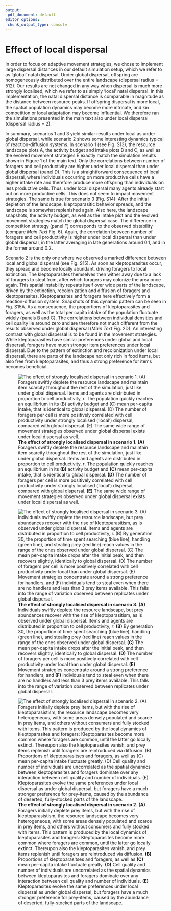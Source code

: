 ```yaml
---
output:
 pdf_document: default
editor_options:
 chunk_output_type: console
---
```


# Effect of local dispersal

In order to focus on adaptive movement strategies, we chose to implement large dispersal distances in our default simulation setup, which we refer to as 'global' natal dispersal.
Under global dispersal, offspring are homogeneously distributed over the entire landscape (dispersal radius = 512).
Our results are not changed in any way when dispersal is much more strongly localised, which we refer to as simply 'local' natal dispersal.
In this implementation, the natal dispersal distance is comparable in magnitude as the distance between resource peaks.
If offspring dispersal is more local, the spatial population dynamics may become more intricate, and kin competition or local adaptation may become influential. We therefore ran the simulations presented in the main text also under local dispersal (dispersal radius = 2). 

In summary, scenarios 1 and 3 yield similar results under local as under global dispersal, while scenario 2 shows some interesting dynamics typical of reaction-diffusion systems. 
In scenario 1 (see Fig. S13), the resource landscape plots A, the activity budget and intake plots B and C, as well as the evolved movement strategies E exactly match the simulation results shown in Figure 1 of the main text. Only the correlations between number of foragers and cell productivity are higher under local dispersal than under global dispersal (panel D). 
This is a straightforward consequence of local dispersal, where individuals occurring on more productive cells have a higher intake rate and therefore produce more offspring than individuals on less productive cells. Thus, under local dispersal many agents already start out on more productive cells. This does not seem to impact movement strategies. 
The same is true for scenario 3 (Fig. S14): After the initial depletion of the landscape, kleptoparasitic behavior spreads, and the landscape is somewhat replenished again. Also here, the landscape snapshots, the activity budget, as well as the intake plot and the evolved movement strategies match the global dispersal case. The difference in competition strategy (panel F) corresponds to the observed bistability (compare _Main Text_ Fig. 6). Again, the correlation between number of foragers and cell productivity is higher under local dispersal than under global dispersal, in the latter averaging in late generations around 0.1, and in the former around 0.2.

Scenario 2 is the only one where we observed a marked difference between local and global dispersal (see Fig. S15). As soon as kleptoparasites occur, they spread and become locally abundant, driving foragers to local extinction. The kleptoparasites themselves then wither away due to a lack of foragers to steal from, after which foragers may colonize the area once again. This spatial instability repeats itself over wide parts of the landscape, driven by the extinction, recolonization and diffusion of foragers and kleptoparasites. Kleptoparasites and foragers here effectively form a reaction-diffusion system. Snapshots of this dynamic pattern can be seen in Fig. S15A. As a consequence, the proportions of kleptoparasites and foragers, as well as the total per capita intake of the population fluctuate widely (panels B and C). The correlations between individual densities and cell quality lie around zero and are therefore not much different from the results observed under global dispersal (_Main Text_ Fig. 2D). An interesting contrast with global dispersal is to be found in the movement strategies. While kleptoparasites have similar preferences under global and local dispersal, foragers have much stronger item preferences under local dispersal. Due to the pattern of extinction and recolonization under local dispersal, there are parts of the landscape not only rich in food items, but also free from kleptoparasites, and thus a strong preference for items becomes beneficial.

![**The effect of strongly localised dispersal in scenario 1**. **(A)** Foragers swiftly deplete the resource landscape and maintain item scarcity throughout the rest of the simulation, just like under global dispersal. Items and agents are distributed in proportion to cell productivity, $r$. The population quickly reaches an equilibrium in its **(B)** activity budget and **(C)** mean per-capita intake, that is identical to global dispersal. **(D)** The number of foragers per cell is more positively correlated with cell productivity under strongly localised ('local') dispersal, compared with global dispersal. **(E)** The same wide range of movement strategies observed under global dispersal exists under local dispersal as well.](figures/fig_local_dispersal_sc_01.png)

![**The effect of strongly localised dispersal in scenario 3**. **(A)** Individuals swiftly deplete the resource landscape, but prey abundances recover with the rise of kleptoparasitism, as is observed under global dispersal. Items and agents are distributed in proportion to cell productivity, $r$. **(B)** By generation 30, the proportion of time spent searching (blue line), handling (green line), and stealing prey (red line) reach values in the range of the ones observed under global dispersal. **(C)** The mean per-capita intake drops after the initial peak, and then recovers slightly, identically to global dispersal. **(D)** The number of foragers per cell is more positively correlated with cell productivity under local than under global dispersal. **(E)** Movement strategies concentrate around a strong preference for handlers, and **(F)** individuals tend to steal even when there are no handlers and less than 3 prey items available. This falls into the range of variation observed between replicates under global dispersal.](figures/fig_local_dispersal_sc_03.png)

![**The effect of strongly localised dispersal in scenario 2**. **(A)** Foragers initially deplete prey items, but with the rise of kleptoparasistism, the resource landscape becomes very heterogeneous, with some areas densely populated and scarce in prey items, and others without consumers and fully stocked with items. This pattern is produced by the local dynamics of kleptoparasites and foragers: Kleptoparasites become more common where foragers are common, until the latter go locally extinct. Thereupon also the kleptoparasites vanish, and prey items replenish until foragers are reintroduced via diffusion. **(B)** Proportions of kleptoparasitses and foragers, as well as **(C)** mean per-capita intake fluctuate greatly. **(D)** Cell quality and number of individuals are uncorrelated as the spatial dynamics between kleptoparasites and foragers dominate over any interaction between cell quality and number of individuals. **(E)** Kleptoparasites evolve the same preferences under local dispersal as under global dispersal, but foragers have a much stronger preference for prey-items, caused by the abundance of deserted, fully-stocked parts of the landscape.](figures/fig_local_dispersal_sc_02.png)

\newpage
